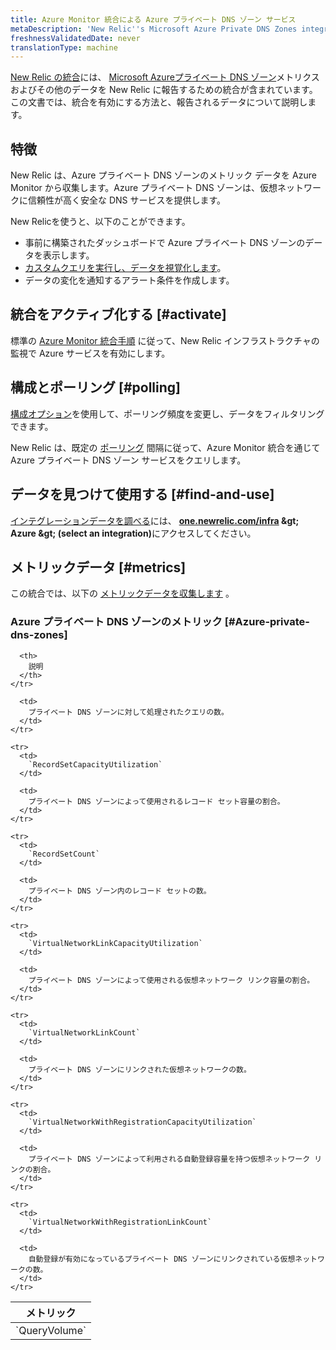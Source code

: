 ```yaml
---
title: Azure Monitor 統合による Azure プライベート DNS ゾーン サービス
metaDescription: 'New Relic''s Microsoft Azure Private DNS Zones integration: what data it reports and how to enable it.'
freshnessValidatedDate: never
translationType: machine
---
```


[New Relic の統合](/docs/infrastructure/introduction-infra-monitoring)には、 [Microsoft Azureプライベート DNS ゾーン](https://learn.microsoft.com/en-us/azure/dns/private-dns-privatednszone/)メトリクスおよびその他のデータを New Relic に報告するための統合が含まれています。 この文書では、統合を有効にする方法と、報告されるデータについて説明します。

## 特徴

New Relic は、Azure プライベート DNS ゾーンのメトリック データを Azure Monitor から収集します。Azure プライベート DNS ゾーンは、仮想ネットワークに信頼性が高く安全な DNS サービスを提供します。

New Relicを使うと、以下のことができます。

* 事前に構築されたダッシュボードで Azure プライベート DNS ゾーンのデータを表示します。
* [カスタムクエリを実行し、データを視覚化します](/docs/infrastructure/integrations-getting-started/getting-started/use-integration-data-new-relic-insights)。
* データの変化を通知するアラート条件を作成します。

## 統合をアクティブ化する [#activate]

標準の [Azure Monitor 統合手順](/docs/infrastructure/microsoft-azure-integrations/azure-integrations-list/azure-monitor) に従って、New Relic インフラストラクチャの監視で Azure サービスを有効にします。

## 構成とポーリング [#polling]

[構成オプション](/docs/infrastructure/microsoft-azure-integrations/azure-integrations-list/azure-monitor/#settings)を使用して、ポーリング頻度を変更し、データをフィルタリングできます。

New Relic は、既定の [ポーリング](/docs/infrastructure/microsoft-azure-integrations/azure-integrations-list/azure-monitor/#settings) 間隔に従って、Azure Monitor 統合を通じて Azure プライベート DNS ゾーン サービスをクエリします。

## データを見つけて使用する [#find-and-use]

[インテグレーションデータを調べる](/docs/infrastructure/integrations/find-use-infrastructure-integration-data)には、 <DNT>**[one.newrelic.com/infra](https://one.newrelic.com/infra) &amp;gt; Azure &amp;gt; (select an integration)**</DNT>にアクセスしてください。

## メトリックデータ [#metrics]

この統合では、以下の [メトリックデータを収集します](/docs/infrastructure/integrations-getting-started/getting-started/understand-integration-data-data-types#metric) 。

### Azure プライベート DNS ゾーンのメトリック [#Azure-private-dns-zones]

<table>
  <thead>
    <tr>
      <th style={{ width: "300px" }}>
        メトリック
      </th>

      <th>
        説明
      </th>
    </tr>
  </thead>

  <tbody>
    <tr>
      <td>
        `QueryVolume`
      </td>

      <td>
        プライベート DNS ゾーンに対して処理されたクエリの数。
      </td>
    </tr>

    <tr>
      <td>
        `RecordSetCapacityUtilization`
      </td>

      <td>
        プライベート DNS ゾーンによって使用されるレコード セット容量の割合。
      </td>
    </tr>

    <tr>
      <td>
        `RecordSetCount`
      </td>

      <td>
        プライベート DNS ゾーン内のレコード セットの数。
      </td>
    </tr>

    <tr>
      <td>
        `VirtualNetworkLinkCapacityUtilization`
      </td>

      <td>
        プライベート DNS ゾーンによって使用される仮想ネットワーク リンク容量の割合。
      </td>
    </tr>

    <tr>
      <td>
        `VirtualNetworkLinkCount`
      </td>

      <td>
        プライベート DNS ゾーンにリンクされた仮想ネットワークの数。
      </td>
    </tr>

    <tr>
      <td>
        `VirtualNetworkWithRegistrationCapacityUtilization`
      </td>

      <td>
        プライベート DNS ゾーンによって利用される自動登録容量を持つ仮想ネットワーク リンクの割合。
      </td>
    </tr>

    <tr>
      <td>
        `VirtualNetworkWithRegistrationLinkCount`
      </td>

      <td>
        自動登録が有効になっているプライベート DNS ゾーンにリンクされている仮想ネットワークの数。
      </td>
    </tr>
  </tbody>
</table>
